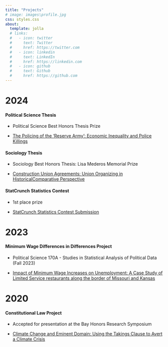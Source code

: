 ```yaml
---
title: "Projects"
# image: images\profile.jpg
css: styles.css
about:
  template: jolla
  # links:
  #   - icon: twitter
  #     text: Twitter
  #     href: https://twitter.com
  #   - icon: linkedin
  #     text: LinkedIn
  #     href: https://linkedin.com
  #   - icon: github
  #     text: Github
  #     href: https://github.com
---
```


# 2024

#### Political Science Thesis

- Political Science Best Honors Thesis Prize

- [The Policing of the ‘Reserve Army’: Economic Inequality and Police Killings](PolSciThesis.html){target="_blank"}

#### Sociology Thesis

- Sociology Best Honors Thesis: Lisa Mederos Memorial Prize

- [Construction Union Agreements: Union Organizing in HistoricalComparative Perspective](SocThesis.html){target="_blank"}

#### StatCrunch Statistics Contest

- 1st place prize

- [StatCrunch Statistics Contest Submission](StatCrunch.html){target="_blank"}

# 2023

#### Minimum Wage Differences in Differences Project

- Political Science 170A - Studies in Statistical Analysis of Political Data (Fall 2023)

- [Impact of Minimum Wage Increases on Unemployment: A Case Study of Limited Service restaurants along the border of Missouri and Kansas](ps170project.html)

# 2020

#### Constitutional Law Project

- Accepted for presentation at the Bay Honors Research Symposium

- [Climate Change and Eminent Domain: Using the Takings Clause to Avert a Climate Crisis](https://thinkyou.bayhonors.org/wp-content/uploads/BHS_Papers/2020_Symposium/MatthewCarson_ClimateChangeandEminentDomain.pdf){target="_blank"}